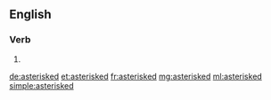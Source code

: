 ==English==

===Verb===
{{head|en|verb form}}

# {{en-past of|asterisk}}

[[de:asterisked]]
[[et:asterisked]]
[[fr:asterisked]]
[[mg:asterisked]]
[[ml:asterisked]]
[[simple:asterisked]]